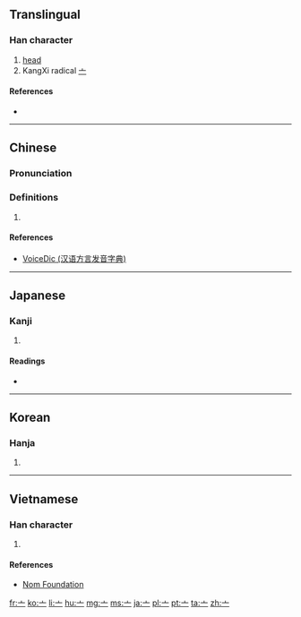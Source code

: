 {{also|宀}}
==Translingual==
{{stroke order|type=animate}}

===Han character===
{{Han char|rn=8|rad=亠|as=00|sn=2|four=00000|canj=IM,XIM|ids=⿱丶一}}

# [[head]]
# KangXi radical [[Index:Chinese radical/亠|亠]]

====References====
* {{Han ref|kx=0088.020|dkj=00286|dj=0184.120|hdz=10279.040|uh=4EA0|ud=20128}}

----

==Chinese==
{{zh-hanzi-box|[[亠]]}}

===Pronunciation===
{{zh-pron
|m=tóu
|c=tau4
|h=pfs=thêu
|mn=thiô
|w=
|mc=y
|oc=y
|ma=|ma2=
|cat=n
}}

===Definitions===
{{zh-hanzi}}

# {{defn|Han|sort=亠00}}

====References====
*[http://cn.voicedic.com/ VoiceDic (汉语方言发音字典)]

----

==Japanese==

===Kanji===
{{ja-kanji|grade=9|rs=亠00}}

# {{defn|lang=ja|sort=亠00}}

====Readings====
* {{ja-readings|on=[[とう]] (tō), [[ず]] (zu)|kun=[[けいさん]] (keisan), [[なべぶた]] (nabebuta)}}

----

==Korean==

===Hanja===
{{ko-hanja|hangeul=두|rv=du|mr=tu}}

# {{defn|lang=ko|sort=亠00}}

----

==Vietnamese==

===Han character===
{{vi-hantu|[[đầu]]|rs=亠00}}

# {{defn|lang=vi|sort=亠00}}

====References====
*[http://nomfoundation.org/common/nom_details.php?codepoint=4ea0 Nom Foundation]

[[Category:CJKV radicals| ]]

[[fr:亠]]
[[ko:亠]]
[[li:亠]]
[[hu:亠]]
[[mg:亠]]
[[ms:亠]]
[[ja:亠]]
[[pl:亠]]
[[pt:亠]]
[[ta:亠]]
[[zh:亠]]